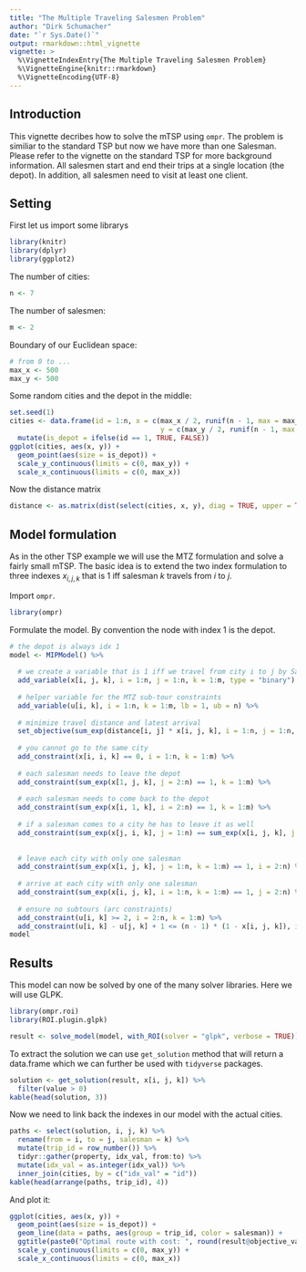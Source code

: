 ```yaml
---
title: "The Multiple Traveling Salesmen Problem"
author: "Dirk Schumacher"
date: "`r Sys.Date()`"
output: rmarkdown::html_vignette
vignette: >
  %\VignetteIndexEntry{The Multiple Traveling Salesmen Problem}
  %\VignetteEngine{knitr::rmarkdown}
  %\VignetteEncoding{UTF-8}
---
```


## Introduction

This vignette decribes how to solve the mTSP using `ompr`. The problem is similiar to the standard TSP but now we have more than one Salesman.
Please refer to the vignette on the standard TSP for more background information.
All salesmen start and end their trips at a single location (the depot). In addition, all salesmen need to visit at least one client.

## Setting

First let us import some librarys
```r
library(knitr)
library(dplyr)
library(ggplot2)
```


The number of cities:

```r
n <- 7
```

The number of salesmen:

```r
m <- 2
```


Boundary of our Euclidean space:
```r
# from 0 to ...
max_x <- 500
max_y <- 500
```

Some random cities and the depot in the middle:
```r
set.seed(1)
cities <- data.frame(id = 1:n, x = c(max_x / 2, runif(n - 1, max = max_x)), 
                                     y = c(max_y / 2, runif(n - 1, max = max_y))) %>% 
  mutate(is_depot = ifelse(id == 1, TRUE, FALSE))
ggplot(cities, aes(x, y)) + 
  geom_point(aes(size = is_depot)) + 
  scale_y_continuous(limits = c(0, max_y)) + 
  scale_x_continuous(limits = c(0, max_x))
```

Now the distance matrix
```r
distance <- as.matrix(dist(select(cities, x, y), diag = TRUE, upper = TRUE))
```


## Model formulation

As in the other TSP example we will use the MTZ formulation and solve a fairly small mTSP. The basic idea is to extend the two index formulation to three indexes $x_{i,j,k}$ that is 1 iff salesman $k$ travels from $i$ to $j$. 

Import `ompr`.

```r
library(ompr)
```

Formulate the model. By convention the node with index $1$ is the depot.

```r
# the depot is always idx 1
model <- MIPModel() %>%
  
  # we create a variable that is 1 iff we travel from city i to j by Salesman k
  add_variable(x[i, j, k], i = 1:n, j = 1:n, k = 1:m, type = "binary") %>%
  
  # helper variable for the MTZ sub-tour constraints
  add_variable(u[i, k], i = 1:n, k = 1:m, lb = 1, ub = n) %>% 
  
  # minimize travel distance and latest arrival
  set_objective(sum_exp(distance[i, j] * x[i, j, k], i = 1:n, j = 1:n, k = 1:m), "min") %>%
  
  # you cannot go to the same city
  add_constraint(x[i, i, k] == 0, i = 1:n, k = 1:m) %>%
  
  # each salesman needs to leave the depot
  add_constraint(sum_exp(x[1, j, k], j = 2:n) == 1, k = 1:m) %>%
  
  # each salesman needs to come back to the depot
  add_constraint(sum_exp(x[i, 1, k], i = 2:n) == 1, k = 1:m) %>%
  
  # if a salesman comes to a city he has to leave it as well
  add_constraint(sum_exp(x[j, i, k], j = 1:n) == sum_exp(x[i, j, k], j = 1:n), i = 2:n, k = 1:m) %>%
  
  
  # leave each city with only one salesman
  add_constraint(sum_exp(x[i, j, k], j = 1:n, k = 1:m) == 1, i = 2:n) %>% 
  
  # arrive at each city with only one salesman
  add_constraint(sum_exp(x[i, j, k], i = 1:n, k = 1:m) == 1, j = 2:n) %>% 
  
  # ensure no subtours (arc constraints)
  add_constraint(u[i, k] >= 2, i = 2:n, k = 1:m) %>% 
  add_constraint(u[i, k] - u[j, k] + 1 <= (n - 1) * (1 - x[i, j, k]), i = 2:n, j = 2:n, k = 1:m)
model
```

## Results

This model can now be solved by one of the many solver libraries. Here we will use GLPK.

```r
library(ompr.roi)
library(ROI.plugin.glpk)
```

```r
result <- solve_model(model, with_ROI(solver = "glpk", verbose = TRUE))
```

To extract the solution we can use `get_solution` method that will return a data.frame which we can further be used with `tidyverse` packages.

```r
solution <- get_solution(result, x[i, j, k]) %>% 
  filter(value > 0) 
kable(head(solution, 3))
```

Now we need to link back the indexes in our model with the actual cities.
```r
paths <- select(solution, i, j, k) %>% 
  rename(from = i, to = j, salesman = k) %>% 
  mutate(trip_id = row_number()) %>% 
  tidyr::gather(property, idx_val, from:to) %>% 
  mutate(idx_val = as.integer(idx_val)) %>% 
  inner_join(cities, by = c("idx_val" = "id"))
kable(head(arrange(paths, trip_id), 4))
```

And plot it:

```r
ggplot(cities, aes(x, y)) + 
  geom_point(aes(size = is_depot)) + 
  geom_line(data = paths, aes(group = trip_id, color = salesman)) + 
  ggtitle(paste0("Optimal route with cost: ", round(result@objective_value, 2))) +
  scale_y_continuous(limits = c(0, max_y)) + 
  scale_x_continuous(limits = c(0, max_x))
```

